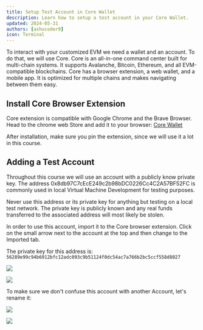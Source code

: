 ```yaml
---
title: Setup Test Account in Core Wallet
description: Learn how to setup a test account in your Core Wallet.
updated: 2024-05-31
authors: [ashucoder9]
icon: Terminal
---
```



To interact with your customized EVM we need a wallet and an account. To do that, we will use Core. Core is an all-in-one command center built for multi-chain systems. It supports Avalanche, Bitcoin, Ethereum, and all EVM-compatible blockchains. Core has a browser extension, a web wallet, and a mobile app. It is optimized for multiple chains and makes navigating between them easy.

## Install Core Browser Extension

Core extension is compatible with Google Chrome and the Brave Browser. Head to the chrome web Store and add it to your browser: [Core Wallet](https://chromewebstore.google.com/detail/core-crypto-wallet-nft-ex/agoakfejjabomempkjlepdflaleeobhb)

After installation, make sure you pin the extension, since we will use it a lot in this course.

## Adding a Test Account

Throughout this course we will use an account with a publicly know private key. The address 0x8db97C7cEcE249c2b98bDC0226Cc4C2A57BF52FC is commonly used in local Virtual Machine Development for testing purposes. 

<Callout title="Warning" type="warn">
Never use this address or its private key for anything but testing on a local test network. The private key is publicly known and any real funds transferred to the associated address will most likely be stolen.
</Callout>

In order to use this account, import it to the Core browser extension. Click on the small arrow next to the account at the top and then change to the Imported tab.

The private key for this address is: `56289e99c94b6912bfc12adc093c9b51124f0dc54ac7a766b2bc5ccf558d8027`

![](/course/customizing-evm/2.png)

![](/course/customizing-evm/3.png)

To make sure we don't confuse this account with another Account, let's rename it:

![](/course/customizing-evm/4.png)

![](/course/customizing-evm/5.png)